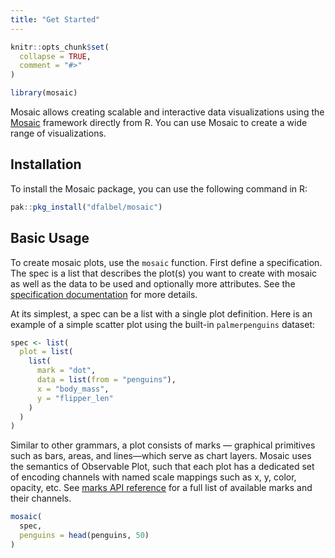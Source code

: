 ```yaml
---
title: "Get Started"
---
```


```r
knitr::opts_chunk$set(
  collapse = TRUE,
  comment = "#>"
)
```

```r
library(mosaic)
```

Mosaic allows creating scalable and interactive data visualizations using the 
[Mosaic](https://idl.uw.edu/mosaic/) framework directly from R. You can use
Mosaic to create a wide range of visualizations.

## Installation

To install the Mosaic package, you can use the following command in R:

```R
pak::pkg_install("dfalbel/mosaic")
```

## Basic Usage

To create mosaic plots, use the `mosaic` function. First define a specification. The spec is a list that describes the plot(s) you want to create with mosaic as well as the data to be used and optionally more attributes. See the [specification documentation](https://idl.uw.edu/mosaic/api/spec/format.html) for more details.

At its simplest, a spec can be a list with a single plot definition. Here is an example of a simple scatter plot using the built-in `palmerpenguins` dataset:

```r
spec <- list(
  plot = list(
    list(
      mark = "dot",
      data = list(from = "penguins"),
      x = "body_mass",
      y = "flipper_len"
    )
  )
)
```

Similar to other grammars, a plot consists of marks — graphical primitives such as bars, areas, and lines—which serve as chart layers. Mosaic uses the semantics of Observable Plot, such that each plot has a dedicated set of encoding channels with named scale mappings such as x, y, color, opacity, etc. See [marks API reference](https://idl.uw.edu/mosaic/api/vgplot/marks.html) for a full list of available marks and their channels.

```r
mosaic(
  spec,
  penguins = head(penguins, 50)
)
```

